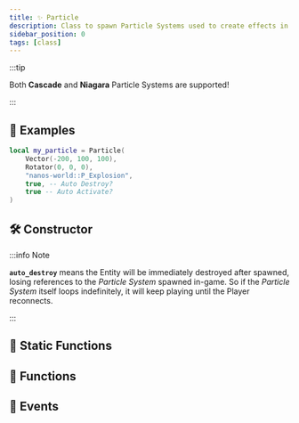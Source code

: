 ```yaml
---
title: ✨ Particle
description: Class to spawn Particle Systems used to create effects in the world.
sidebar_position: 0
tags: [class]
---
```


<HeaderDeclaration type="Class" name="Particle" image="/img/docs/particle.webp" />

:::tip

Both **Cascade** and **Niagara** Particle Systems are supported!

:::


## 🎒 Examples

```lua
local my_particle = Particle(
    Vector(-200, 100, 100),
    Rotator(0, 0, 0),
    "nanos-world::P_Explosion",
    true, -- Auto Destroy?
    true -- Auto Activate?
)
```


## 🛠 Constructor

<ConstructorDeclaration type="Class" name="Particle" />

:::info Note

**`auto_destroy`** means the Entity will be immediately destroyed after spawned, losing references to the _Particle System_ spawned in-game. So if the _Particle System_ itself loops indefinitely, it will keep playing until the Player reconnects.

:::


## 🗿 Static Functions

<StaticFunctionsDeclaration type="Class" name="Particle" />


## 🦠 Functions

<FunctionsDeclaration type="Class" name="Particle" />


## 🚀 Events

<EventsDeclaration type="Class" name="Particle" />
